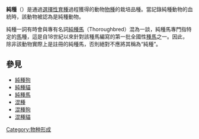 {{Multiple issues|
{{Request translation|en|}}
{{Unreferenced|time=2020-10-25T06:36:32+00:00}}
}}
{{translating|[[:en:Purebred|:en:Purebred]]||tpercent=|time=2020-09-25UTC17:15:38}}

'''純種'''（{{lang-en|Purebred}}）是通過[[選擇性育種|選擇性育種]]過程獲得的動物[[物種|物種]]的栽培品種。當記錄純種動物的血統時，該動物被認為是純種動物。

純種一詞有時會與專有名詞[[純種馬|純種馬]]（Thoroughbred）混為一談，純種馬專門指特定的[[馬|馬]]種，這是自18世紀以來針對該種馬編寫的第一批全國性[[種馬|種馬]]之一。因此，除非該動物實際上是註冊的純種馬，否則絕對不應將其稱為“純種”。

==參見==
*[[純種狗|純種狗]]
*[[純種貓|純種貓]]
*[[純種馬|純種馬]]
*[[混種|混種]]
*[[混種狗|混種狗]]
*[[混種貓|混種貓]]

{{Stub}}

[[Category:物种形成|Category:物种形成]]
